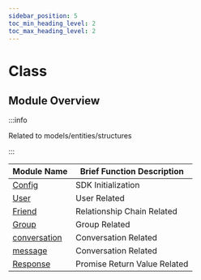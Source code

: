 ```yaml
---
sidebar_position: 5
toc_min_heading_level: 2
toc_max_heading_level: 2
---
```


# Class

## Module Overview

:::info

Related to models/entities/structures

:::

| Module Name                                          | Brief Function Description      |
| ---------------------------------------------------- | ------------------------------- |
| [Config](/class/init/config.mdx)                     | SDK Initialization              |
| [User](/class/user/index.mdx)                        | User Related                    |
| [Friend](/class/friend/index.mdx)                    | Relationship Chain Related      |
| [Group](/class/group/index.mdx)                      | Group Related                   |
| [conversation](/class/conversation/index.mdx)        | Conversation Related            |
| [message](/class/message/index.mdx)                  | Conversation Related            |
| [Response](/class/response.mdx)                      | Promise Return Value Related    |